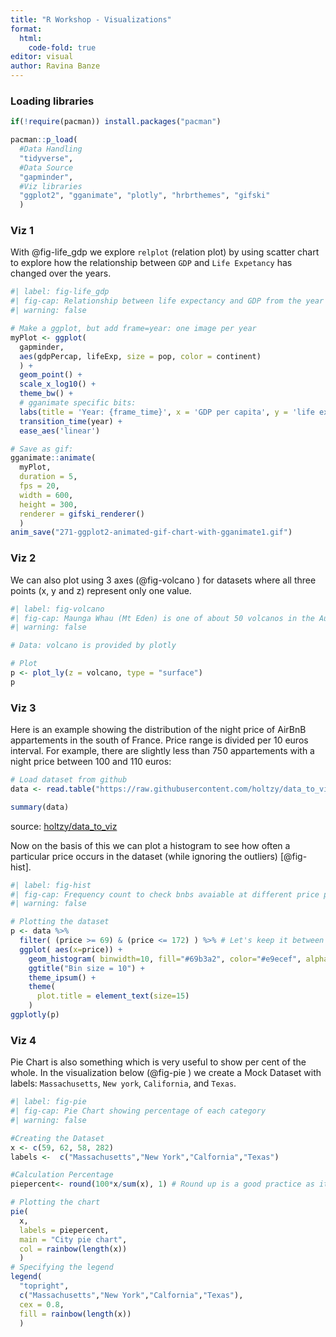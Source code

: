 ```yaml
---
title: "R Workshop - Visualizations"
format: 
  html:
    code-fold: true
editor: visual
author: Ravina Banze
---
```


### Loading libraries

```r

if(!require(pacman)) install.packages("pacman")

pacman::p_load(
  #Data Handling
  "tidyverse",
  #Data Source
  "gapminder",
  #Viz libraries
  "ggplot2", "gganimate", "plotly", "hrbrthemes", "gifski"
  )
```

### Viz 1

With @fig-life_gdp we explore `relplot` (relation plot) by using scatter chart to explore how the relationship between `GDP` and `Life Expetancy` has changed over the years.

```r
#| label: fig-life_gdp
#| fig-cap: Relationship between life expectancy and GDP from the year 1952 to 2007
#| warning: false

# Make a ggplot, but add frame=year: one image per year
myPlot <- ggplot(
  gapminder, 
  aes(gdpPercap, lifeExp, size = pop, color = continent)
  ) +
  geom_point() +
  scale_x_log10() +
  theme_bw() +
  # gganimate specific bits:
  labs(title = 'Year: {frame_time}', x = 'GDP per capita', y = 'life expectancy') +
  transition_time(year) +
  ease_aes('linear')

# Save as gif:
gganimate::animate(
  myPlot,
  duration = 5, 
  fps = 20,
  width = 600,
  height = 300,
  renderer = gifski_renderer()
  )
anim_save("271-ggplot2-animated-gif-chart-with-gganimate1.gif")
```

### Viz 2

We can also plot using 3 axes (@fig-volcano ) for datasets where all three points (x, y and z) represent only one value.

```r
#| label: fig-volcano
#| fig-cap: Maunga Whau (Mt Eden) is one of about 50 volcanos in the Auckland volcanic field. This data set gives topographic information for Maunga Whau on a 10m by 10m grid.
#| warning: false

# Data: volcano is provided by plotly

# Plot
p <- plot_ly(z = volcano, type = "surface")
p 
```

### Viz 3

Here is an example showing the distribution of the night price of AirBnB appartements in the south of France. Price range is divided per 10 euros interval. For example, there are slightly less than 750 appartements with a night price between 100 and 110 euros:

```r
# Load dataset from github
data <- read.table("https://raw.githubusercontent.com/holtzy/data_to_viz/master/Example_dataset/1_OneNum.csv", header=TRUE)

summary(data)
```

source: [holtzy/data_to_viz](https://github.com/holtzy/data_to_viz.git "https://github.com/holtzy/data_to_viz.git")

Now on the basis of this we can plot a histogram to see how often a particular price occurs in the dataset (while ignoring the outliers) [@fig-hist].

```r
#| label: fig-hist
#| fig-cap: Frequency count to check bnbs avaiable at different price points in South of France
#| warning: false

# Plotting the dataset
p <- data %>%
  filter( (price >= 69) & (price <= 172) ) %>% # Let's keep it between the 1st and                                                # 3rd quartile 
  ggplot( aes(x=price)) +
    geom_histogram( binwidth=10, fill="#69b3a2", color="#e9ecef", alpha=0.9) +
    ggtitle("Bin size = 10") +
    theme_ipsum() +
    theme(
      plot.title = element_text(size=15)
    )
ggplotly(p)
```

### Viz 4

Pie Chart is also something which is very useful to show per cent of the whole. In the visualization below (@fig-pie ) we create a Mock Dataset with labels: `Massachusetts`, `New york`, `California`, and `Texas`.

```r
#| label: fig-pie
#| fig-cap: Pie Chart showing percentage of each category
#| warning: false

#Creating the Dataset
x <- c(59, 62, 58, 282)
labels <-  c("Massachusetts","New York","Calfornia","Texas")

#Calculation Percentage
piepercent<- round(100*x/sum(x), 1) # Round up is a good practice as it helps in                                       # keeping the significance level constant                                          # throughout a project

# Plotting the chart
pie(
  x,
  labels = piepercent,
  main = "City pie chart",
  col = rainbow(length(x))
  )
# Specifying the legend
legend(
  "topright", 
  c("Massachusetts","New York","Calfornia","Texas"),
  cex = 0.8,
  fill = rainbow(length(x))
  )
```
